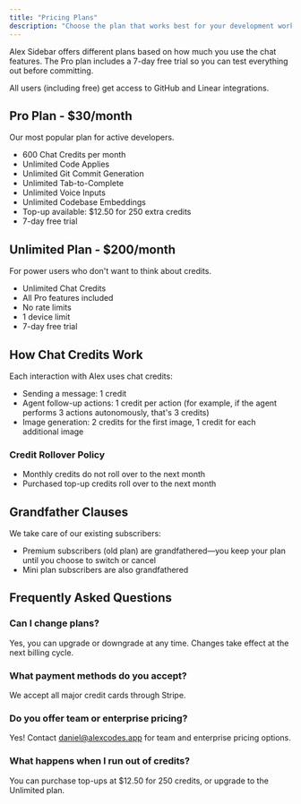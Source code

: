```yaml
---
title: "Pricing Plans"
description: "Choose the plan that works best for your development workflow"
---
```


Alex Sidebar offers different plans based on how much you use the chat features. The Pro plan includes a 7-day free trial so you can test everything out before committing.

All users (including free) get access to GitHub and Linear integrations.

## Pro Plan - $30/month

Our most popular plan for active developers.

- 600 Chat Credits per month
- Unlimited Code Applies
- Unlimited Git Commit Generation  
- Unlimited Tab-to-Complete  
- Unlimited Voice Inputs
- Unlimited Codebase Embeddings
- Top-up available: $12.50 for 250 extra credits
- 7-day free trial

## Unlimited Plan - $200/month

For power users who don't want to think about credits.

- Unlimited Chat Credits
- All Pro features included
- No rate limits
- 1 device limit
- 7-day free trial

## How Chat Credits Work

Each interaction with Alex uses chat credits:

- Sending a message: 1 credit
- Agent follow-up actions: 1 credit per action (for example, if the agent performs 3 actions autonomously, that's 3 credits)
- Image generation: 2 credits for the first image, 1 credit for each additional image

### Credit Rollover Policy
- Monthly credits do not roll over to the next month
- Purchased top-up credits roll over to the next month

## Grandfather Clauses

We take care of our existing subscribers:

- Premium subscribers (old plan) are grandfathered—you keep your plan until you choose to switch or cancel
- Mini plan subscribers are also grandfathered

## Frequently Asked Questions

### Can I change plans?
Yes, you can upgrade or downgrade at any time. Changes take effect at the next billing cycle.

### What payment methods do you accept?
We accept all major credit cards through Stripe.

### Do you offer team or enterprise pricing?
Yes! Contact daniel@alexcodes.app for team and enterprise pricing options.

### What happens when I run out of credits?
You can purchase top-ups at $12.50 for 250 credits, or upgrade to the Unlimited plan.